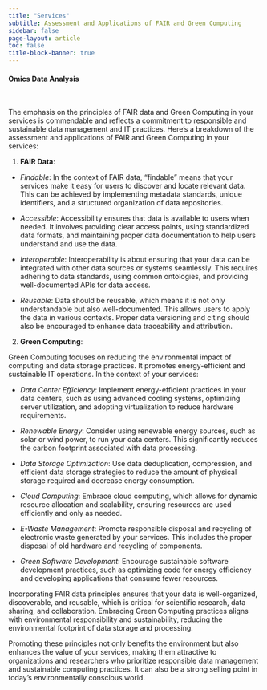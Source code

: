 ```yaml
---
title: "Services"
subtitle: Assessment and Applications of FAIR and Green Computing
sidebar: false
page-layout: article
toc: false
title-block-banner: true
---
```


::: column-page

#### Omics Data Analysis

<br>

The emphasis on the principles of FAIR data and Green Computing in your services is commendable and reflects a commitment to responsible and sustainable data management and IT practices. Here's a breakdown of the assessment and applications of FAIR and Green Computing in your services:

1. **FAIR Data**:

- *Findable*: In the context of FAIR data, "findable" means that your services make it easy for users to discover and locate relevant data. This can be achieved by implementing metadata standards, unique identifiers, and a structured organization of data repositories.

- *Accessible*: Accessibility ensures that data is available to users when needed. It involves providing clear access points, using standardized data formats, and maintaining proper data documentation to help users understand and use the data.

- *Interoperable*: Interoperability is about ensuring that your data can be integrated with other data sources or systems seamlessly. This requires adhering to data standards, using common ontologies, and providing well-documented APIs for data access.

- *Reusable*: Data should be reusable, which means it is not only understandable but also well-documented. This allows users to apply the data in various contexts. Proper data versioning and citing should also be encouraged to enhance data traceability and attribution.

2. **Green Computing**:

Green Computing focuses on reducing the environmental impact of computing and data storage practices. It promotes energy-efficient and sustainable IT operations. In the context of your services:

- *Data Center Efficiency*: Implement energy-efficient practices in your data centers, such as using advanced cooling systems, optimizing server utilization, and adopting virtualization to reduce hardware requirements.

- *Renewable Energy*: Consider using renewable energy sources, such as solar or wind power, to run your data centers. This significantly reduces the carbon footprint associated with data processing.

- *Data Storage Optimization*: Use data deduplication, compression, and efficient data storage strategies to reduce the amount of physical storage required and decrease energy consumption.

- *Cloud Computing*: Embrace cloud computing, which allows for dynamic resource allocation and scalability, ensuring resources are used efficiently and only as needed.

- *E-Waste Management*: Promote responsible disposal and recycling of electronic waste generated by your services. This includes the proper disposal of old hardware and recycling of components.

- *Green Software Development*: Encourage sustainable software development practices, such as optimizing code for energy efficiency and developing applications that consume fewer resources.

Incorporating FAIR data principles ensures that your data is well-organized, discoverable, and reusable, which is critical for scientific research, data sharing, and collaboration. Embracing Green Computing practices aligns with environmental responsibility and sustainability, reducing the environmental footprint of data storage and processing.

Promoting these principles not only benefits the environment but also enhances the value of your services, making them attractive to organizations and researchers who prioritize responsible data management and sustainable computing practices. It can also be a strong selling point in today's environmentally conscious world.


:::
